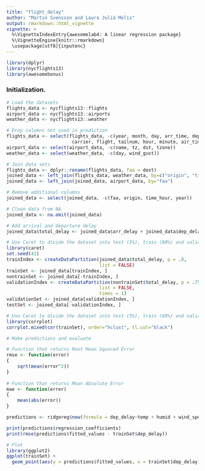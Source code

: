 ```yaml
---
title: "flight_delay"
author: "Martin Svensson and Laura Julià Melis"
output: rmarkdown::html_vignette
vignette: >
  %\VignetteIndexEntry{awesomelab4: A linear regression package}
  %\VignetteEngine{knitr::rmarkdown}
  \usepackage[utf8]{inputenc}
---
```



```r
library(dplyr)
library(nycflights13)
library(awesomebonus)
```

### Initialization.
```r
# Load the datasets
flights_data <- nycflights13::flights
airport_data <- nycflights13::airports
weather_data <- nycflights13::weather

# Drop columns not used in prediction
flights_data <- select(flights_data, -c(year, month, day, arr_time, dep_time, sched_dep_time, sched_arr_time, 
                        carrier, flight, tailnum, hour, minute, air_time))
airport_data <- select(airport_data, -c(name, tz, dst, tzone))
weather_data <- select(weather_data, -c(day, wind_gust))

# Join data sets
flights_data <- dplyr::rename(flights_data, faa = dest)
joined_data <- left_join(flights_data, weather_data, by=c("origin", "time_hour"))
joined_data <- left_join(joined_data, airport_data, by="faa")

# Remove additional columns
joined_data <- select(joined_data, -c(faa, origin, time_hour, year))

# Clean data from NA
joined_data <- na.omit(joined_data)

# Add arrival and departure delay
joined_data$total_delay <- joined_data$arr_delay + joined_data$dep_delay

```


```r
# Use Caret to divide the dataset into test (5%), train (80%) and validation (15%).
library(caret)
set.seed(42)
trainIndex <- createDataPartition(joined_data$total_delay, p = .8, 
                                  list = FALSE)
trainSet <- joined_data[trainIndex, ]
nontrainSet <- joined_data[-trainIndex, ]
validationIndex <- createDataPartition(nontrainSet$total_delay, p = .75, 
                                  list = FALSE, 
                                  times = 1)
validationSet <- joined_data[validationIndex, ]
testSet <- joined_data[-validationIndex, ]

```

```r
# Use Caret to divide the dataset into test (5%), train (80%) and validation (15%).
library(corrplot)
corrplot.mixed(cor(trainSet), order="hclust", tl.col="black")

```

```r
# Make predictions and evaluate

# Function that returns Root Mean Squared Error
rmse <- function(error)
{
    sqrt(mean(error^2))
}
 
# Function that returns Mean Absolute Error
mae <- function(error)
{
    mean(abs(error))
}

predictions <- ridgereg$new(formula = dep_delay~temp + humid + wind_speed + visib, data = trainSet, lambda = 1000)

print(predictions$regression_coefficients)
print(rmse(predictions$fitted_values - trainSet$dep_delay))


```


```r
# Plot
library(ggplot2)
ggplot(trainSet) +
  geom_point(aes(y = predictions$fitted_values, x = trainSet$dep_delay), colour = 'red', size = 3)

```

